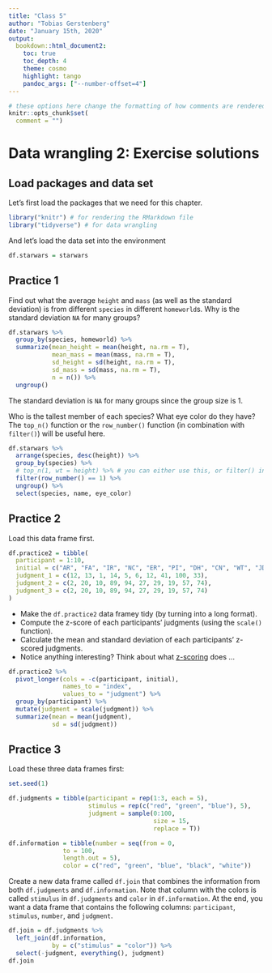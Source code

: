 ```yaml
---
title: "Class 5"
author: "Tobias Gerstenberg"
date: "January 15th, 2020"
output:
  bookdown::html_document2:
    toc: true
    toc_depth: 4
    theme: cosmo
    highlight: tango
    pandoc_args: ["--number-offset=4"]
---
```


```r
# these options here change the formatting of how comments are rendered
knitr::opts_chunk$set(
  comment = "")
```

# Data wrangling 2: Exercise solutions 

## Load packages and data set 

Let's first load the packages that we need for this chapter. 

```r
library("knitr") # for rendering the RMarkdown file
library("tidyverse") # for data wrangling 
```

And let's load the data set into the environment

```r
df.starwars = starwars
```

## Practice 1 

Find out what the average `height` and `mass` (as well as the standard deviation) is from different `species` in different `homeworld`s. Why is the standard deviation `NA` for many groups?  

```r
df.starwars %>% 
  group_by(species, homeworld) %>% 
  summarize(mean_height = mean(height, na.rm = T),
            mean_mass = mean(mass, na.rm = T),
            sd_height = sd(height, na.rm = T),
            sd_mass = sd(mass, na.rm = T),
            n = n()) %>% 
  ungroup()
```

The standard deviation is `NA` for many groups since the group size is 1. 

Who is the tallest member of each species? What eye color do they have? The `top_n()` function or the `row_number()` function (in combination with `filter()`) will be useful here. 

```r
df.starwars %>% 
  arrange(species, desc(height)) %>% 
  group_by(species) %>% 
  # top_n(1, wt = height) %>% # you can either use this, or filter() in the next row
  filter(row_number() == 1) %>% 
  ungroup() %>% 
  select(species, name, eye_color)
```

## Practice 2 

Load this data frame first.

```r
df.practice2 = tibble(
  participant = 1:10,
  initial = c("AR", "FA", "IR", "NC", "ER", "PI", "DH", "CN", "WT", "JD"), 
  judgment_1 = c(12, 13, 1, 14, 5, 6, 12, 41, 100, 33),
  judgment_2 = c(2, 20, 10, 89, 94, 27, 29, 19, 57, 74),
  judgment_3 = c(2, 20, 10, 89, 94, 27, 29, 19, 57, 74)
)
```

- Make the `df.practice2` data framey tidy (by turning into a long format).
- Compute the z-score of each participants' judgments (using the `scale()` function).
- Calculate the mean and standard deviation of each participants' z-scored judgments. 
- Notice anything interesting? Think about what [z-scoring](https://www.statisticshowto.datasciencecentral.com/probability-and-statistics/z-score/) does ... 

```r
df.practice2 %>% 
  pivot_longer(cols = -c(participant, initial),
               names_to = "index",
               values_to = "judgment") %>% 
  group_by(participant) %>% 
  mutate(judgment = scale(judgment)) %>% 
  summarize(mean = mean(judgment),
            sd = sd(judgment))
```

## Practice 3

Load these three data frames first: 

```r
set.seed(1)

df.judgments = tibble(participant = rep(1:3, each = 5),
                      stimulus = rep(c("red", "green", "blue"), 5),
                      judgment = sample(0:100,
                                        size = 15,
                                        replace = T))

df.information = tibble(number = seq(from = 0,
               to = 100,
               length.out = 5),
               color = c("red", "green", "blue", "black", "white"))
```

Create a new data frame called `df.join` that combines the information from both `df.judgments` and `df.information`. Note that column with the colors is called `stimulus` in `df.judgments` and `color` in `df.information`. At the end, you want a data frame that contains the following columns: `participant`, `stimulus`, `number`, and `judgment`. 

```r
df.join = df.judgments %>% 
  left_join(df.information,
            by = c("stimulus" = "color")) %>% 
  select(-judgment, everything(), judgment)
df.join
```


